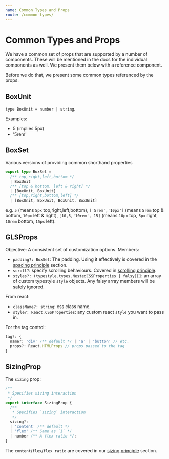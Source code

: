 ```yaml
---
name: Common Types and Props
route: /common-types/
---
```


# Common Types and Props
We have a common set of props that are supported by a number of components. These will be mentioned in the docs for the individual components as well. We present them below with a reference component.

Before we do that, we present some common types referenced by the props.

## BoxUnit
`type BoxUnit = number | string`. 

Examples: 
* 5 (implies 5px)
* '5rem'

## BoxSet

Various versions of providing common shorthand properties

```ts
export type BoxSet =
  /** top,right,left,bottom */
  | BoxUnit
  /** [top & bottom, left & right] */
  | [BoxUnit, BoxUnit]
  /** [top,right,bottom,left] */
  | [BoxUnit, BoxUnit, BoxUnit, BoxUnit]
```

e.g. `5` (means `5px` top,right,left,bottom), `['5rem','10px']` (means `5rem` top & bottom, `10px` left & right), `[10,5,'10rem', 15]` (means `10px` top, `5px` right, `10rem` bottom, `15px` left).

## GLSProps
Objective: A consistent set of customization options. Members:

* `padding?: BoxSet`: The padding. Using it effectively is covered in the [spacing principle][principle-spacing] section.
* `scroll?`: specify scrolling behaviours. Covered in [scrolling principle][principle-scrolling].
* `styles?: (typestyle.types.NestedCSSProperties | falsy)[]`: an array of custom typestyle `style` objects. Any falsy array members will be safely ignored.

From react: 
* `className?: string`: css class name.
* `style?: React.CSSProperties`: any custom react `style` you want to pass in.

For the tag control: 
```ts
tag?: {
  name?: 'div' /** default */ | 'a' | 'button' // etc.
  props?: React.HTMLProps // props passed to the tag
}
```

## SizingProp

The `sizing` prop:

```ts
/** 
 * Specifies sizing interaction
 */
export interface SizingProp {
  /** 
   * Specifies `sizing` interaction
   */
  sizing?:
  | 'content' /** default */
  | 'flex' /** Same as `1` */
  | number /** A flex ratio */;
}
```
The `content`/`flex`/`flex ratio` are covered in our [sizing principle][principle-sizing] section.


[principle-spacing]:../principle-spacing/
[principle-sizing]:../principle-sizing/
[principle-scrolling]:../principle-scrolling/
